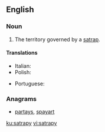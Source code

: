 ==English==

===Noun===
{{en-noun|satrapies}}

# The territory governed by a [[satrap]].

====Translations====
{{trans-top|territory}}
* Italian: {{t+|it|satrapia|f}}
* Polish: {{t+|pl|satrapia|f}}
{{trans-mid}}
* Portuguese: {{t+|pt|satrapia|f}}
{{trans-bottom}}

===Anagrams===
* [[partays#English|partays]], [[spayart#English|spayart]]

[[ku:satrapy]]
[[vi:satrapy]]